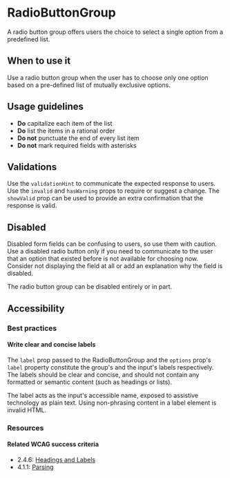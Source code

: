 
<Meta of={Stories} />

# RadioButtonGroup

A radio button group offers users the choice to select a single option from a predefined list.

<Canvas withToolbar={true} of={Stories.Base} />
<Controls />

## When to use it

Use a radio button group when the user has to choose only one option based on a pre-defined list of mutually exclusive options.

## Usage guidelines

- **Do** capitalize each item of the list
- **Do** list the items in a rational order
- **Do not** punctuate the end of every list item
- **Do not** mark required fields with asterisks

## Validations

Use the `validationHint` to communicate the expected response to users. Use the `invalid` and `hasWarning` props to require or suggest a change. The `showValid` prop can be used to provide an extra confirmation that the response is valid.

<Canvas of={Stories.Validations} />

## Disabled

Disabled form fields can be confusing to users, so use them with caution. Use a disabled radio button only if you need to communicate to the user that an option that existed before is not available for choosing now. Consider not displaying the field at all or add an explanation why the field is disabled.

The radio button group can be disabled entirely or in part.

<Canvas of={Stories.Disabled} />

## Accessibility

### Best practices

#### Write clear and concise labels

The `label` prop passed to the RadioButtonGroup and the `options` prop's `label` property constitute the group's and the input's labels respectively. The labels should be clear and concise, and should not contain any formatted or semantic content (such as headings or lists).

The label acts as the input's accessible name, exposed to assistive technology as plain text. Using non-phrasing content in a label element is invalid HTML.

### Resources

#### Related WCAG success criteria

- 2.4.6: [Headings and Labels](https://www.w3.org/WAI/WCAG21/Understanding/headings-and-labels.html)
- 4.1.1: [Parsing](https://www.w3.org/WAI/WCAG21/Understanding/parsing)
